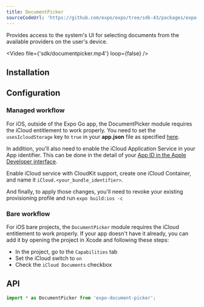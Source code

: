 ```yaml
---
title: DocumentPicker
sourceCodeUrl: 'https://github.com/expo/expo/tree/sdk-43/packages/expo-document-picker'
---
```



Provides access to the system's UI for selecting documents from the available providers on the user's device.

<Video file={'sdk/documentpicker.mp4'} loop={false} />

<PlatformsSection android emulator ios simulator web />

## Installation

<InstallSection packageName="expo-document-picker" />

## Configuration

### Managed workflow

For iOS, outside of the Expo Go app, the DocumentPicker module requires the iCloud entitlement to work properly. You need to set the `usesIcloudStorage` key to `true` in your **app.json** file as specified [here](../../../workflow/configuration.mdx#ios).

In addition, you'll also need to enable the iCloud Application Service in your App identifier. This can be done in the detail of your [App ID in the Apple Developer interface](https://developer.apple.com/account/resources/identifiers/list).

Enable iCloud service with CloudKit support, create one iCloud Container, and name it `iCloud.<your_bundle_identifier>`.

And finally, to apply those changes, you'll need to revoke your existing provisioning profile and run `expo build:ios -c`

### Bare workflow

For iOS bare projects, the `DocumentPicker` module requires the iCloud entitlement to work properly. If your app doesn't have it already, you can add it by opening the project in Xcode and following these steps:

- In the project, go to the `Capabilities` tab
- Set the iCloud switch to `on`
- Check the `iCloud Documents` checkbox

## API

```js
import * as DocumentPicker from 'expo-document-picker';
```

<APISection packageName="expo-document-picker" apiName="DocumentPicker" />
